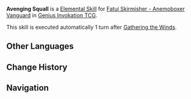 {{Stub}}
{{Genius Invokation TCG Skill Infobox
|title      = Avenging Squall
|image      = Avenging Squall Character Card Skill.png
|type       = Elemental Skill
|character  = Fatui Skirmisher - Anemoboxer Vanguard
|element    = Anemo
|matching   = 0
|effect     = (Prepare for 1 turn)<br />Deals 2 {{Color|Physical DMG}}.
|order      = 4
}}
'''Avenging Squall''' is a [[Character Card Elemental Skill|Elemental Skill]] for [[Fatui Skirmisher - Anemoboxer Vanguard (Character Card)|Fatui Skirmisher - Anemoboxer Vanguard]] in [[Genius Invokation TCG]].

This skill is executed automatically 1 turn after [[Gathering the Winds]].

==Other Languages==
{{Other Languages
|en      = Avenging Squall
|zhs     = 逆风奉还拳
|zhs_rm  = Nìfēng Fènghuán-quán
|zht     = 逆風奉還拳
|zht_rm  = Nìfēng Fènghuán-quán
|zh_tl   = 
|ja      = 逆風の反撃
|ja_rm   = Gyakufuu no Hangeki
|ja_tl   = Headwind Counterattack
|ko      = 역풍의 반격
|ko_rm   = Yeokpung-ui Ban'gyeok
|ko_tl   = Counterattack of Backlash
|es      = Puñetazo vengador
|es_tl   = Avenging Punch
|fr      = Rafale vengeresse
|fr_tl   = Vengeful Gust
|ru      = Против ветра
|ru_tl   = Against the Wind
|th      = Avenging Squall
|vi      = Cú Đấm Ngược Gió
|vi_tl   = 
|de      = Stürmischer Konterschlag
|de_tl   = 
|id      = Avenging Squall
|pt      = Punho Corta-vento
|pt_tl   = 
|tr      = İntikam Kasırgası
|tr_tl   = 
|it      = Sferzata violenta
|it_tl   = 
}}

==Change History==
{{Change History|3.3}}

==Navigation==
{{Genius Invokation TCG Skill Navbox|Fatui Skirmisher - Anemoboxer Vanguard}}